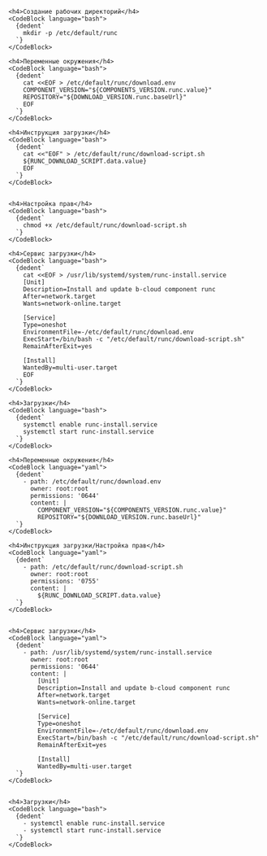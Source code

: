 


<Tabs groupId="install-type">

  <TabItem value='Bash'>

    <h4>Создание рабочих директорий</h4>
    <CodeBlock language="bash">
      {dedent`
        mkdir -p /etc/default/runc
      `}
    </CodeBlock>

    <h4>Переменные окружения</h4>
    <CodeBlock language="bash">
      {dedent`
        cat <<EOF > /etc/default/runc/download.env
        COMPONENT_VERSION="${COMPONENTS_VERSION.runc.value}"
        REPOSITORY="${DOWNLOAD_VERSION.runc.baseUrl}"
        EOF
      `}
    </CodeBlock>

    <h4>Инструкция загрузки</h4>
    <CodeBlock language="bash">
      {dedent`
        cat <<"EOF" > /etc/default/runc/download-script.sh
        ${RUNC_DOWNLOAD_SCRIPT.data.value}
        EOF
      `}
    </CodeBlock>


    <h4>Настройка прав</h4>
    <CodeBlock language="bash">
      {dedent`
        chmod +x /etc/default/runc/download-script.sh
      `}
    </CodeBlock>

    <h4>Сервис загрузки</h4>
    <CodeBlock language="bash">
      {dedent`
        cat <<EOF > /usr/lib/systemd/system/runc-install.service
        [Unit]
        Description=Install and update b-cloud component runc
        After=network.target
        Wants=network-online.target

        [Service]
        Type=oneshot
        EnvironmentFile=-/etc/default/runc/download.env
        ExecStart=/bin/bash -c "/etc/default/runc/download-script.sh"
        RemainAfterExit=yes

        [Install]
        WantedBy=multi-user.target
        EOF
      `}
    </CodeBlock>

    <h4>Загрузки</h4>
    <CodeBlock language="bash">
      {dedent`
        systemctl enable runc-install.service
        systemctl start runc-install.service
      `}
    </CodeBlock>

  </TabItem>

  <TabItem value='Cloud-init'>

    <h4>Переменные окружения</h4>
    <CodeBlock language="yaml">
      {dedent`
        - path: /etc/default/runc/download.env
          owner: root:root
          permissions: '0644'
          content: |
            COMPONENT_VERSION="${COMPONENTS_VERSION.runc.value}"
            REPOSITORY="${DOWNLOAD_VERSION.runc.baseUrl}"
      `}
    </CodeBlock>

    <h4>Инструкция загрузки/Настройка прав</h4>
    <CodeBlock language="yaml">
      {dedent`
        - path: /etc/default/runc/download-script.sh
          owner: root:root
          permissions: '0755'
          content: |
            ${RUNC_DOWNLOAD_SCRIPT.data.value}
      `}
    </CodeBlock>


    <h4>Сервис загрузки</h4>
    <CodeBlock language="yaml">
      {dedent`
        - path: /usr/lib/systemd/system/runc-install.service
          owner: root:root
          permissions: '0644'
          content: |
            [Unit]
            Description=Install and update b-cloud component runc
            After=network.target
            Wants=network-online.target

            [Service]
            Type=oneshot
            EnvironmentFile=-/etc/default/runc/download.env
            ExecStart=/bin/bash -c "/etc/default/runc/download-script.sh"
            RemainAfterExit=yes

            [Install]
            WantedBy=multi-user.target
      `}
    </CodeBlock>


    <h4>Загрузки</h4>
    <CodeBlock language="bash">
      {dedent`
        - systemctl enable runc-install.service
        - systemctl start runc-install.service
      `}
    </CodeBlock>

  </TabItem>

</Tabs>
